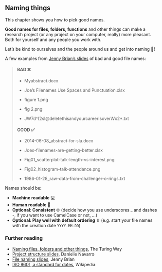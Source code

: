 ## Naming things

This chapter shows you how to pick good names.

**Good names for files, folders, functions** and other things can make a research project (or any project on your computer, really) more pleasant. Both for yourself and any people you work with.

Let's be kind to ourselves and the people around us and get into naming 🙌!


A few examples from [Jenny Brian's slides](https://speakerdeck.com/jennybc/how-to-name-files) of bad and good file names:

> #### BAD ❌ {.unnumbered}
>
> -   Myabstract.docx
>
> -   Joe's Filenames Use Spaces and Punctuation.xlsx
>
> -   figure 1.png
>
> -   fig 2.png
>
> -   JW7d\^(2sl\@deletethisandyourcareerisoverWx2\*.txt
>
> #### GOOD ✅ {.unnumbered}
>
> -   2014-06-08_abstract-for-sla.docx
>
> -   Joes-filenames-are-getting-better.xlsx
>
> -   Fig01_scatterplot-talk-length-vs-interest.png
>
> -   Fig02_histogram-talk-attendance.png
>
> -   1986-01-28_raw-data-from-challenger-o-rings.txt

Names should be:

-   **Machine readable** 💻
-   **Human readable** 🧐
-   **Optional: Consistent** ⚙️ (decide how you use underscores \_ and dashes -, if you want to use CamelCase or not, ...)
-   **Optional: Play well with default ordering** ⬇ (e.g. start your file names with the creation date `YYYY-MM-DD`)


### Further reading

-   [Naming files, folders and other things](https://the-turing-way.netlify.app/project-design/filenaming.html), The Turing Way
- [Project structure slides](https://djnavarro.net/slides-project-structure/#1), Danielle Navarro
- [File naming slides](https://speakerdeck.com/jennybc/how-to-name-files), Jenny Brian
- [ISO 8601, a standard for dates](https://en.wikipedia.org/wiki/ISO_8601), Wikipedia
